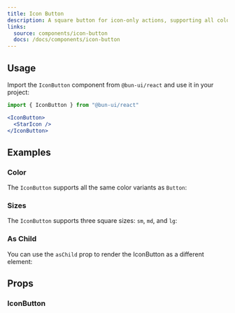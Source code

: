 ```yaml
---
title: Icon Button
description: A square button for icon-only actions, supporting all color and size variants.
links:
  source: components/icon-button
  docs: /docs/components/icon-button
---
```


<ComponentPreview name="icon-button-basic" />

## Usage

Import the `IconButton` component from `@bun-ui/react` and use it in your project:

```jsx
import { IconButton } from "@bun-ui/react"
```

```jsx
<IconButton>
  <StarIcon />
</IconButton>
```

## Examples

### Color

The `IconButton` supports all the same color variants as `Button`:

<ComponentPreview name="icon-button-color" />

### Sizes

The `IconButton` supports three square sizes: `sm`, `md`, and `lg`:

<ComponentPreview name="icon-button-size" />

### As Child

You can use the `asChild` prop to render the IconButton as a different element:

<ComponentPreview name="icon-button-as-child" />

## Props

### IconButton

<APITable interfaceName="IconButtonProps" />

